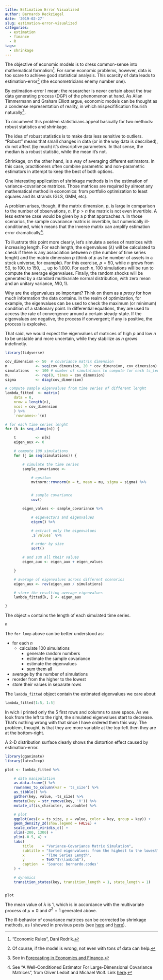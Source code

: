 ```yaml
---
title: Estimation Error Visualized
author: Bernardo Reckziegel
date: '2019-02-27'
slug: estimation-error-visualized
categories:
  - estimation
  - finance
  - R
tags:
  - shrinkage
---
```


The objective of economic models is to dress common-sense into mathematical formalism[^1]. For some economic problems, however, data is too scare to achieve good statistical analysis. This scarcity of data leads to estimation-error[^2] (the econometricians enemy number one). 

By estimation-error I mean: the researcher is never certain about the _true_ data generating process (DGP) of the phenomenon at hand. As Allan Timmermann and Graham Elliott argue, economic models can be thought as a condense representation of reality, in which mispecifification flourish naturally[^3]. 

To circumvent this problem statisticians appeal basically for two methods: robust statistics and shrinkage. 

The idea of robust statistics is to make data less sensitive to outliers. "Robust" means that small changes in data (or in the way data is described), do not affect (by much) it's descriptive parameters. In that sense, the median is a robust statistic, while the mean it's not. 

Shrinkage, on the other hand, is a way of averaging different estimators. In this case, practitioners often combine parametric and non-parametric estimators in attempt to keep the best of both options.

One interesting application of shrinkage methods is in the estimation of variance-covariance matrices. Those matrices are required by almost any mathematical method in economics: from portfolio optimization to least squares and its strands (GLS, GMM, etc). 

A problem arises, though, if the matrix dimension, $p$, is large in comparison to the number of observations, $n$. If $p > n$ the matrix is not even invertible. A less extreme case would be given by a $p$ that approaches $n$. In those scenarios, the sample covariance matrix is invertible, but numerically ill-conditioned, which means that the inverse matrix can amplify estimation error dramatically[^4]. 

To illustrate this point more clearly, let's simulate a series of matrices with increasing length. For each length, the eigenvalues ($\lambda$) will be calculated to check if there is any association between $n$ (the number of time series lenght) and the matrix dimension $p$ (think of $p$ as he number of assets in a stock universe, for example). For this exercise, $p = 50$, while $n$ grows from $50$, to $100$, to $150$, ..., up to $1.000$. For each $n$, $100$ simulations will be run to compute the average eigenvalues. Finally, the random shocks will be generated by a standard multivariate normal distribution, with zero mean and an unitary variance, $N(0, 1)$. 

Why are the eigenvalues so important? Think on them as a _proxy_ for how much information the data contains. In the realm of optimization, for example, the eigenvalues can be used to check the maximum (or minimum) condition of a stationary point. In differential equations, they are used to access the rate of convergence around a certain steady-state. If the eigenvalues are negative, the process if convergent; if any is positive, the process is explosive. 

That said, we would expect the eigenvalues of matrices of high $p$ and low $n$ to be unstable and more uncertain, while they stabilize as $n$ grows indefinetly. 

```r

library(tidyverse) 

cov_dimension <- 50  # covariance matrix dimension
n             <- seq(cov_dimension, 20 * cov_dimension, cov_dimension) # different time series lenght
simulations   <- 100 # number of simulations to compute for each ts_lenght
mu            <- rep(0, times = cov_dimension)
sigma         <- diag(cov_dimension)

# Compute sample eigenvalues from time series of different lenght
lambda_fitted  <- matrix(
    data = 0,
    nrow = length(n),
    ncol = cov_dimension
    ) %>%
    `rownames<-`(n)

# for each time series lenght
for (k in seq_along(n)) {

    t         <- n[k]
    eigen_aux <- 0

    # compute 100 simulations
    for (j in seq(simulations)) {

        # simulate the time series
        sample_covariance <-

            # epsilon
            mvtnorm::rmvnorm(n = t, mean = mu, sigma = sigma) %>%


            # sample covariance
            cov()

        eigen_values <- sample_covariance %>%

            # eigevectors and eigenvalues
            eigen() %>%

            # extract only the eigenvalues
            .$`values` %>%

            # order by size
            sort()

        # and sum all their values
        eigen_aux <- eigen_aux + eigen_values

    }

    # average of eigenvalues across different scenarios
    eigen_aux <- rev(eigen_aux / simulations)

    # store the resulting average eigenvalues
    lambda_fitted[k, ] <- eigen_aux

}

```

The object `n` contains the length of each simulated time series. 

```r
n
```

The `for loop` above can be better understood as:

- for each $n$
    - calculate 100 simulations 
        - generate random numbers
        - estimate the sample covariance
        - estimate the eigenvalues
        - sum them all
- average by the number of simulations
- reorder from the higher to the lowest
- store their values in separate rows

The `lambda_fitted` object contain the estimated eigenvalues we care about:

```r
lambda_fitted[1:5, 1:5]
```

In wich I printed only the $5$ first rows and columns to save space. As we look from the left to the right, the simulated eigenvalues start to decrease. That's nothing wrong with that since I have ordered them this way. The problem, thought, is that they are more variable at the top-left then they are at the bottom-right.  

A 2-D distribution surface clearly shows the distortion effect caused by estimation-error. 

```r

library(gganimate)
library(latex2exp)

plot <- lambda_fitted %>%

    # data manipulation
    as.data.frame() %>%
    rownames_to_column(var = 'ts_size') %>% 
    as_tibble() %>%
    gather(key, value, -ts_size) %>%
    mutate(key = str_remove(key, 'V')) %>%
    mutate_if(is_character, as.double) %>% 

    # plot
    ggplot(aes(x = ts_size, y = value, color = key, group = key)) +
    geom_density_2d(show.legend = FALSE) +
    scale_color_viridis_c() +
    xlim(-200, 1300) +
    ylim(-0.5, 4) +
    labs(
        title    = "Variance-Covariance Matrix Simulation",
        subtitle = "Sorted eigenvalues: from the highest to the lowest",
        x        = "Time Series Length",
        y        = TeX("$\\lambda$"),
        caption  = 'Source: bernardo.codes'
    ) +

    # dynamics
    transition_states(key, transition_length = 1, state_length = 1)


plot

```

The mean value of $\lambda$ is $1$, which is in accordance with the multivariate process of $\mu=0$ and $\sigma^2 = 1$ generated above. 

The ill-behavior of covariance matrices can be corrected by shrinkage methods, as I showed in previous posts (see [here](https://www.bernardo.codes/2018/09/05/how-much-shrinkage-does-the-stock-market-requires/) and [here](https://www.bernardo.codes/2018/09/08/a-covariance-matrix/)).


[^1]: "Economic Rules", Dani Rodrik.

[^2]: Of course, if the model is wrong, not even with tons of data can help.

[^3]: See in [Forecasting in Economics and Finance
](https://rady.ucsd.edu/docs/faculty/timmermann/forecasting-in-economics-and-finance.pdf).

[^4]: See "A Well-Conditioned Estimator For Large-Dimensional Covariance Matrices", from Oliver Ledoit and Michael Wolf. Link [here](http://ledoit.net/ole1a.pdf).
